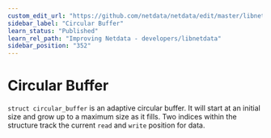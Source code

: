 ```yaml
---
custom_edit_url: "https://github.com/netdata/netdata/edit/master/libnetdata/circular_buffer/README.md"
sidebar_label: "Circular Buffer"
learn_status: "Published"
learn_rel_path: "Improving Netdata - developers/libnetdata"
sidebar_position: "352"
---
```



# Circular Buffer

`struct circular_buffer` is an adaptive circular buffer. It will start at an initial size
and grow up to a maximum size as it fills. Two indices within the structure track the current
`read` and `write` position for data.
